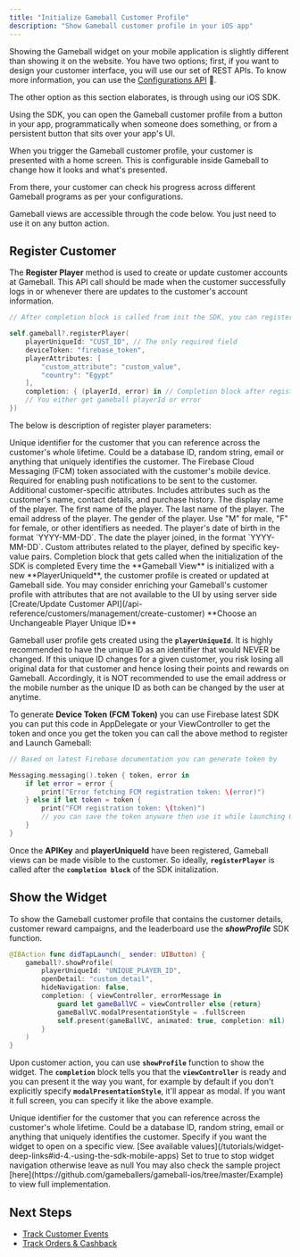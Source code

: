 ```yaml
---
title: "Initialize Gameball Customer Profile"
description: "Show Gameball customer profile in your iOS app"
---
```


Showing the Gameball widget on your mobile application is slightly different than showing it on the website. You have two options; first, if you want to design your customer interface, you will use our set of REST APIs. To know more information, you can use the [Configurations API](/api-reference/configurations/configurations) 👑.

The other option as this section elaborates, is through using our iOS SDK.

Using the SDK, you can open the Gameball customer profile from a button in your app, programmatically when someone does something, or from a persistent button that sits over your app's UI.

When you trigger the Gameball customer profile, your customer is presented with a home screen. This is configurable inside Gameball to change how it looks and what's presented.

From there, your customer can check his progress across different Gameball programs as per your configurations.

Gameball views are accessible through the code below. You just need to use it on any button action.

## Register Customer

The **Register Player** method is used to create or update customer accounts at Gameball. This API call should be made when the customer successfully logs in or whenever there are updates to the customer's account information.

```swift
// After completion block is called from init the SDK, you can register customer

self.gameball?.registerPlayer(
    playerUniqueId: "CUST_ID", // The only required field
    deviceToken: "firebase_token",
    playerAttributes: [
        "custom_attribute": "custom_value",
        "country": "Egypt"
    ],
    completion: { (playerId, error) in // Completion block after registeration is complete
    // You either get gameball playerId or error
})
```

The below is description of register player parameters:

<ParamField body="playerUniqueId" type="string" required>
Unique identifier for the customer that you can reference across the customer's whole lifetime. Could be a database ID, random string, email or anything that uniquely identifies the customer.
</ParamField>

<ParamField body="deviceToken" type="string" required>
The Firebase Cloud Messaging (FCM) token associated with the customer's mobile device. Required for enabling push notifications to be sent to the customer.
</ParamField>

<ParamField body="playerAttributes" type="object">
Additional customer-specific attributes. Includes attributes such as the customer's name, contact details, and purchase history.

<Expandable title="playerAttributes Object">
  <ParamField body="displayName" type="string">
  The display name of the player.
  </ParamField>
  
  <ParamField body="firstName" type="string">
  The first name of the player.
  </ParamField>
  
  <ParamField body="lastName" type="string">
  The last name of the player.
  </ParamField>
  
  <ParamField body="email" type="string">
  The email address of the player.
  </ParamField>
  
  <ParamField body="gender" type="string">
  The gender of the player. Use "M" for male, "F" for female, or other identifiers as needed.
  </ParamField>
  
  <ParamField body="dateOfBirth" type="string">
  The player's date of birth in the format `YYYY-MM-DD`.
  </ParamField>
  
  <ParamField body="joinDate" type="string">
  The date the player joined, in the format `YYYY-MM-DD`.
  </ParamField>
  
  <ParamField body="custom" type="object">
  Custom attributes related to the player, defined by specific key-value pairs.
  </ParamField>
</Expandable>
</ParamField>

<ParamField body="completion" type="function">
Completion block that gets called when the initialization of the SDK is completed
</ParamField>

<Tip>
Every time the **Gameball View** is initialized with a new **PlayerUniqueId**, the customer profile is created or updated at Gameball side. You may consider enriching your Gameball's customer profile with attributes that are not available to the UI by using server side [Create/Update Customer API](/api-reference/customers/management/create-customer)
</Tip>

<Warning>
**Choose an Unchangeable Player Unique ID**

Gameball user profile gets created using the **`playerUniqueId`**. It is highly recommended to have the unique ID as an identifier that would NEVER be changed. If this unique ID changes for a given customer, you risk losing all original data for that customer and hence losing their points and rewards on Gameball. Accordingly, it is NOT recommended to use the email address or the mobile number as the unique ID as both can be changed by the user at anytime.
</Warning>

To generate **Device Token (FCM Token)** you can use Firebase latest SDK you can put this code in AppDelegate or your ViewController to get the token and once you get the token you can call the above method to register and Launch Gameball:

```swift
// Based on latest Firebase documentation you can generate token by

Messaging.messaging().token { token, error in
    if let error = error {
        print("Error fetching FCM registration token: \(error)")
    } else if let token = token {
        print("FCM registration token: \(token)")
        // you can save the token anyware then use it while launching Gameball
    }
}
```

Once the **APIKey** and **playerUniqueId** have been registered, Gameball views can be made visible to the customer. So ideally, **`registerPlayer`** is called after the **`completion block`** of the SDK initalization.

## Show the Widget

To show the Gameball customer profile that contains the customer details, customer reward campaigns, and the leaderboard use the ***showProfile*** SDK function.

```swift
@IBAction func didTapLaunch(_ sender: UIButton) {
    gameball?.showProfile(
        playerUniqueId: "UNIQUE_PLAYER_ID",
        openDetail: "custom_detail",
        hideNavigation: false,
        completion: { viewController, errorMessage in
            guard let gameBallVC = viewController else {return}
            gameBallVC.modalPresentationStyle = .fullScreen
            self.present(gameBallVC, animated: true, completion: nil)
        }
    )
}
```

Upon customer action, you can use **`showProfile`** function to show the widget. The **`completion`** block tells you that the **`viewController`** is ready and you can present it the way you want, for example by default if you don't explicitly specify **`modalPresentationStyle`**, it'll appear as modal. If you want it full screen, you can specify it like the above example.

<ParamField body="playerUniqueId" type="string" required>
Unique identifier for the customer that you can reference across the customer's whole lifetime. Could be a database ID, random string, email or anything that uniquely identifies the customer.
</ParamField>

<ParamField body="openDetail" type="string">
Specify if you want the widget to open on a specific view. [See available values](/tutorials/widget-deep-links#id-4.-using-the-sdk-mobile-apps)
</ParamField>

<ParamField body="hideNavigation" type="boolean">
Set to true to stop widget navigation otherwise leave as null
</ParamField>

<Info>
You may also check the sample project [here](https://github.com/gameballers/gameball-ios/tree/master/Example) to view full implementation.
</Info>

## Next Steps

- [Track Customer Events](/installation-guide/ios/track-events)
- [Track Orders & Cashback](/installation-guide/ios/track-orders)
